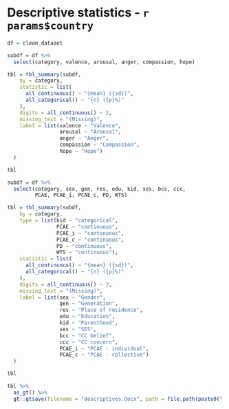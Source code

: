 # Descriptive statistics - `r params$country`

```r
df = clean_dataset
```

```r
subdf = df %>%
  select(category, valence, arousal, anger, compassion, hope)

tbl = tbl_summary(subdf,
    by = category,
    statistic = list(
      all_continuous() ~ "{mean} ({sd})",
      all_categorical() ~ "{n} ({p}%)"
    ),
    digits = all_continuous() ~ 2,
    missing_text = "(Missing)",
    label = list(valence ~ "Valence",
                 arousal ~ "Arousal",
                 anger ~ "Anger",
                 compassion ~ "Compassion",
                 hope ~ "Hope")
  )

tbl
```

```r
subdf = df %>%
  select(category, sex, gen, res, edu, kid, ses, bcc, ccc, 
         PCAE, PCAE_i, PCAE_c, PD, WTS)

tbl = tbl_summary(subdf,
    by = category,
    type = list(kid ~ "categorical",
                PCAE ~ "continuous",
                PCAE_i ~ "continuous", 
                PCAE_c ~ "continuous",
                PD ~ "continuous", 
                WTS ~ "continuous"),
    statistic = list(
      all_continuous() ~ "{mean} ({sd})",
      all_categorical() ~ "{n} ({p}%)"
    ),
    digits = all_continuous() ~ 2,
    missing_text = "(Missing)",
    label = list(sex ~ "Gender",
                 gen ~ "Generation",
                 res ~ "Place of residence",
                 edu ~ "Education",
                 kid ~ "Parenthood",
                 ses ~ "SES",
                 bcc ~ "CC belief",
                 ccc ~ "CC concern",
                 PCAE_i ~ "PCAE - individual",
                 PCAE_c ~ "PCAE - collective")
  )

tbl

tbl %>%
  as_gt() %>%
  gt::gtsave(filename = "descriptives.docx", path = file.path(paste0(".",odir), country))
```
